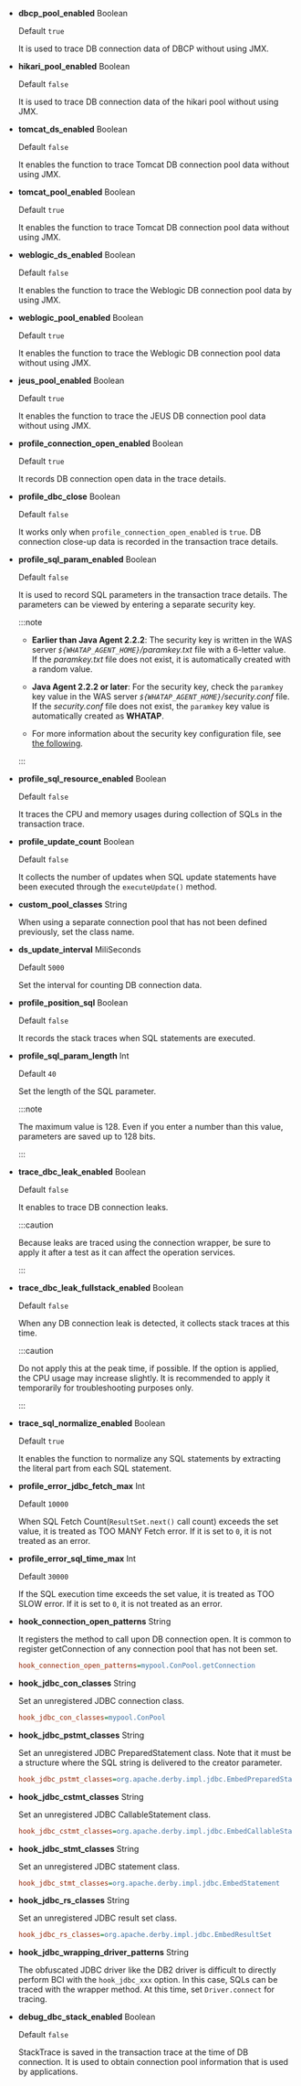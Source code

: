 - **dbcp_pool_enabled** <span class='type'>Boolean</span>

  Default `true`

  It is used to trace DB connection data of DBCP without using JMX.

- **hikari_pool_enabled** <span class='type'>Boolean</span>

  Default `false`

  It is used to trace DB connection data of the hikari pool without using JMX.

- **tomcat_ds_enabled** <span class='type'>Boolean</span>

  Default `false`

  It enables the function to trace Tomcat DB connection pool data without using JMX.

- **tomcat_pool_enabled** <span class='type'>Boolean</span>

  Default `true`

  It enables the function to trace Tomcat DB connection pool data without using JMX.

- **weblogic_ds_enabled** <span class='type'>Boolean</span>

  Default `false`

  It enables the function to trace the Weblogic DB connection pool data by using JMX.

- **weblogic_pool_enabled** <span class='type'>Boolean</span>

  Default `true`

  It enables the function to trace the Weblogic DB connection pool data without using JMX.

- **jeus_pool_enabled** <span class='type'>Boolean</span>

  Default `true`

  It enables the function to trace the JEUS DB connection pool data without using JMX.

- **profile_connection_open_enabled** <span class='type'>Boolean</span>

  Default `true`

  It records DB connection open data in the trace details.

- **profile_dbc_close** <span class='type'>Boolean</span>

  Default `false`

  It works only when `profile_connection_open_enabled` is `true`. DB connection close-up data is recorded in the transaction trace details.

- **profile_sql_param_enabled** <span class='type'>Boolean</span><ScrollToLink anchor='profile-sql-param' />

  Default `false`

  It is used to record SQL parameters in the transaction trace details. The parameters can be viewed by entering a separate security key.

  :::note

  - **Earlier than Java Agent 2.2.2**: The security key is written in the WAS server _`${WHATAP_AGENT_HOME}`/paramkey.txt_ file with a 6-letter value. If the *paramkey.txt* file does not exist, it is automatically created with a random value.

  - **Java Agent 2.2.2 or later**: For the security key, check the `paramkey` key value in the WAS server _`${WHATAP_AGENT_HOME}`/security.conf_ file. If the *security.conf* file does not exist, the `paramkey` key value is automatically created as **WHATAP**.

  - For more information about the security key configuration file, see [the following](install-agent#security).

  :::

- **profile_sql_resource_enabled** <span class='type'>Boolean</span>

  Default `false`

  It traces the CPU and memory usages during collection of SQLs in the transaction trace.

- **profile_update_count** <span class='type'>Boolean</span>

  Default `false`

  It collects the number of updates when SQL update statements have been executed through the `executeUpdate()` method.

- **custom_pool_classes** <span class='type'>String</span>

  When using a separate connection pool that has not been defined previously, set the class name.

- **ds_update_interval** <span class='type'>MiliSeconds</span>

  Default `5000`

  Set the interval for counting DB connection data.

- **profile_position_sql** <span class='type'>Boolean</span>

  Default `false`

  It records the stack traces when SQL statements are executed.

- **profile_sql_param_length** <span class='type'>Int</span>

  Default `40`

  Set the length of the SQL parameter.

  :::note

  The maximum value is 128. Even if you enter a number than this value, parameters are saved up to 128 bits.

  :::

- **trace_dbc_leak_enabled** <span class='type'>Boolean</span>

  Default `false`

  It enables to trace DB connection leaks.

  :::caution

  Because leaks are traced using the connection wrapper, be sure to apply it after a test as it can affect the operation services.

  :::

- **trace_dbc_leak_fullstack_enabled** <span class='type'>Boolean</span>

  Default `false`

  When any DB connection leak is detected, it collects stack traces at this time.

  :::caution

  Do not apply this at the peak time, if possible. If the option is applied, the CPU usage may increase slightly. It is recommended to apply it temporarily for troubleshooting purposes only.

  :::

- **trace_sql_normalize_enabled** <span class='type'>Boolean</span>

  Default `true`

  It enables the function to normalize any SQL statements by extracting the literal part from each SQL statement.

- **profile_error_jdbc_fetch_max** <span class='type'>Int</span>

  Default `10000`

  When SQL Fetch Count(`ResultSet.next()` call count) exceeds the set value, it is treated as TOO MANY Fetch error. If it is set to `0`, it is not treated as an error.

- **profile_error_sql_time_max** <span class='type'>Int</span>

  Default `30000`

  If the SQL execution time exceeds the set value, it is treated as TOO SLOW error. If it is set to `0`, it is not treated as an error.

- **hook_connection_open_patterns** <span class='type'>String</span>

  It registers the method to call upon DB connection open. It is common to register getConnection of any connection pool that has not been set.

  ```ini title='Example'
  hook_connection_open_patterns=mypool.ConPool.getConnection
  ```

- **hook_jdbc_con_classes** <span class='type'>String</span>

  Set an unregistered JDBC connection class.

  ```ini title='Example'
  hook_jdbc_con_classes=mypool.ConPool
  ```

- **hook_jdbc_pstmt_classes** <span class='type'>String</span>

  Set an unregistered JDBC PreparedStatement class. Note that it must be a structure where the SQL string is delivered to the creator parameter.

  ```ini title='Example'
  hook_jdbc_pstmt_classes=org.apache.derby.impl.jdbc.EmbedPreparedStatement
  ```

- **hook_jdbc_cstmt_classes** <span class='type'>String</span>

  Set an unregistered JDBC CallableStatement class.

  ```ini title='Example'
  hook_jdbc_cstmt_classes=org.apache.derby.impl.jdbc.EmbedCallableStatement
  ```

- **hook_jdbc_stmt_classes** <span class='type'>String</span>

  Set an unregistered JDBC statement class.

  ```ini title='Example'
  hook_jdbc_stmt_classes=org.apache.derby.impl.jdbc.EmbedStatement
  ```

- **hook_jdbc_rs_classes** <span class='type'>String</span>

  Set an unregistered JDBC result set class.

  ```ini title='Example'
  hook_jdbc_rs_classes=org.apache.derby.impl.jdbc.EmbedResultSet
  ```

- **hook_jdbc_wrapping_driver_patterns** <span class='type'>String</span>

  The obfuscated JDBC driver like the DB2 driver is difficult to directly perform BCI with the `hook_jdbc_xxx` option. In this case, SQLs can be traced with the wrapper method. At this time, set `Driver.connect` for tracing.

- **debug_dbc_stack_enabled** <span class='type'>Boolean</span>

  Default `false`

  StackTrace is saved in the transaction trace at the time of DB connection. It is used to obtain connection pool information that is used by applications.
